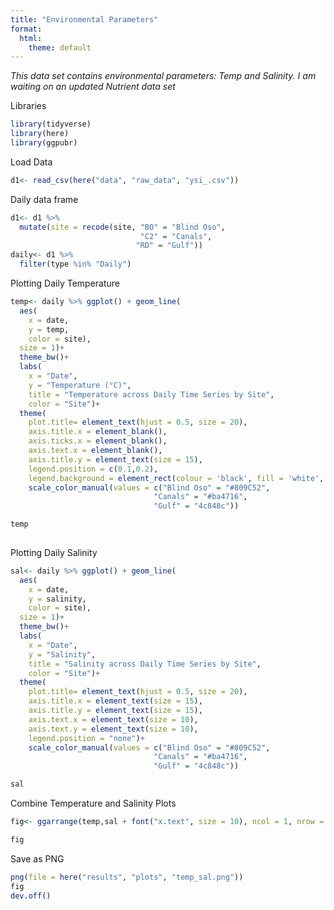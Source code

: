 ```yaml
---
title: "Environmental Parameters"
format:
  html:
    theme: default
---
```

*This data set contains environmental parameters: Temp and Salinity. I am waiting on an updated Nutrient data set*

Libraries
```r
library(tidyverse)
library(here)
library(ggpubr)
```

Load Data
```r
d1<- read_csv(here("data", "raw_data", "ysi_.csv"))
```

Daily data frame
```r
d1<- d1 %>%
  mutate(site = recode(site, "BO" = "Blind Oso",
                             "C2" = "Canals",
                            "RD" = "Gulf"))
daily<- d1 %>%
  filter(type %in% "Daily")

```

Plotting Daily Temperature 
```r
temp<- daily %>% ggplot() + geom_line(
  aes(
    x = date,
    y = temp,
    color = site),
  size = 1)+
  theme_bw()+
  labs(
    x = "Date",
    y = "Temperature (°C)",
    title = "Temperature across Daily Time Series by Site",
    color = "Site")+
  theme(
    plot.title= element_text(hjust = 0.5, size = 20),
    axis.title.x = element_blank(),
    axis.ticks.x = element_blank(),
    axis.text.x = element_blank(),
    axis.title.y = element_text(size = 15),
    legend.position = c(0.1,0.2),
    legend.background = element_rect(colour = 'black', fill = 'white', linetype='solid')) + #Moves legend onto plot 
    scale_color_manual(values = c("Blind Oso" = "#809C52",
                                "Canals" = "#ba4716",
                                "Gulf" = "4c848c"))

temp
  
```

Plotting Daily Salinity
```r
sal<- daily %>% ggplot() + geom_line(
  aes(
    x = date,
    y = salinity,
    color = site),
  size = 1)+
  theme_bw()+
  labs(
    x = "Date",
    y = "Salinity",
    title = "Salinity across Daily Time Series by Site",
    color = "Site")+
  theme(
    plot.title= element_text(hjust = 0.5, size = 20),
    axis.title.x = element_text(size = 15),
    axis.title.y = element_text(size = 15),
    axis.text.x = element_text(size = 10),
    axis.text.y = element_text(size = 10),
    legend.position = "none")+
    scale_color_manual(values = c("Blind Oso" = "#809C52",
                                "Canals" = "#ba4716",
                                "Gulf" = "4c848c"))

sal
```
Combine Temperature and Salinity Plots 
```r
fig<- ggarrange(temp,sal + font("x.text", size = 10), ncol = 1, nrow = 2,align = "v")

fig
```

Save as PNG
```r
png(file = here("results", "plots", "temp_sal.png"))
fig
dev.off()
```

